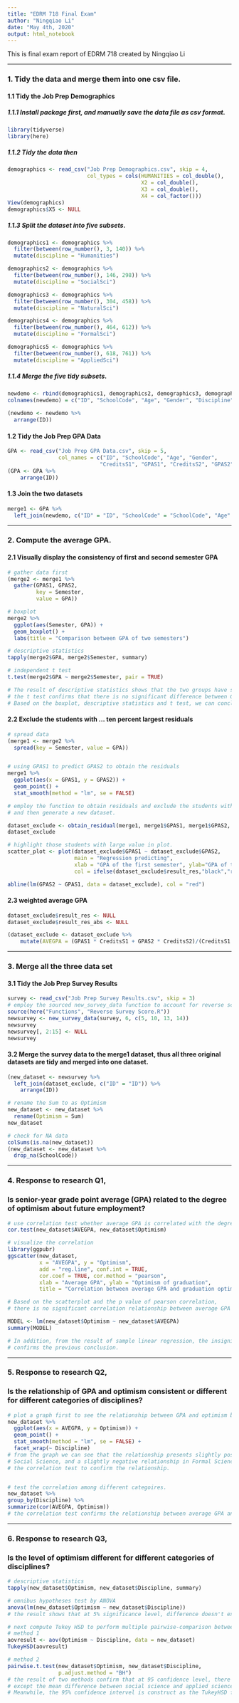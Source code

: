 ```yaml
---
title: "EDRM 718 Final Exam"
author: "Ningqiao Li"
date: "May 4th, 2020"
output: html_notebook
---
```



This is final exam report of EDRM 718 created by Ningqiao Li

***

### 1. Tidy the data and merge them into one csv file.
#### 1.1 Tidy the Job Prep Demographics
##### 1.1.1 Install package first, and manually save the data file as csv format.
```r
library(tidyverse)
library(here)
```


##### 1.1.2 Tidy the data then
```r
demographics <- read_csv("Job Prep Demographics.csv", skip = 4,
                         col_types = cols(HUMANITIES = col_double(),
                                          X2 = col_double(),
                                          X3 = col_double(),
                                          X4 = col_factor()))
View(demographics)
demographics$X5 <- NULL
```


##### 1.1.3 Split the dataset into five subsets.
```r
demographics1 <- demographics %>%
  filter(between(row_number(), 3, 140)) %>%
  mutate(discipline = "Humanities")

demographics2 <- demographics %>%
  filter(between(row_number(), 146, 298)) %>%
  mutate(discipline = "SocialSci")

demographics3 <- demographics %>%
  filter(between(row_number(), 304, 458)) %>%
  mutate(discipline = "NaturalSci")

demographics4 <- demographics %>%
  filter(between(row_number(), 464, 612)) %>%
  mutate(discipline = "FormalSci")

demographics5 <- demographics %>%
  filter(between(row_number(), 618, 761)) %>%
  mutate(discipline = "AppliedSci") 
```


##### 1.1.4 Merge the five tidy subsets. 
```r
newdemo <- rbind(demographics1, demographics2, demographics3, demographics4, demographics5)  
colnames(newdemo) = c("ID", "SchoolCode", "Age", "Gender", "Discipline") 
  
(newdemo <- newdemo %>%
  arrange(ID))
```


#### 1.2 Tidy the Job Prep GPA Data
```r
GPA <- read_csv("Job Prep GPA Data.csv", skip = 5,
                col_names = c("ID", "SchoolCode", "Age", "Gender", 
                             "CreditsS1", "GPAS1", "CreditsS2", "GPAS2"))
(GPA <- GPA %>%
    arrange(ID))
```


#### 1.3 Join the two datasets
```r
merge1 <- GPA %>%
  left_join(newdemo, c("ID" = "ID", "SchoolCode" = "SchoolCode", "Age" = "Age", "Gender" = "Gender"))
```


***


### 2. Compute the average GPA.
#### 2.1 Visually display the consistency of first and second semester GPA
```r
# gather data first
(merge2 <- merge1 %>%
  gather(GPAS1, GPAS2,
         key = Semester,
         value = GPA))

# boxplot
merge2 %>%
  ggplot(aes(Semester, GPA)) +
  geom_boxplot() +
  labs(title = "Comparison between GPA of two semesters")

# descriptive statistics
tapply(merge2$GPA, merge2$Semester, summary)

# independent t test
t.test(merge2$GPA ~ merge2$Semester, pair = TRUE)

# The result of descriptive statistics shows that the two groups have similar mean and median value,
# the t test confirms that there is no significant difference between GPA in semester 1 and semester 2. 
# Based on the boxplot, descriptive statistics and t test, we can conclude that the GAP in two semesters are consistent.
```


#### 2.2 Exclude the students with ... ten percent largest residuals
```r
# spread data
(merge1 <- merge2 %>%
  spread(key = Semester, value = GPA))


# using GPAS1 to predict GPAS2 to obtain the residuals
merge1 %>%
  ggplot(aes(x = GPAS1, y = GPAS2)) +
  geom_point() +
  stat_smooth(method = "lm", se = FALSE)

# employ the function to obtain residuals and exclude the students with the 10% largest value of residual, 
# and then generate a new dataset.

dataset_exclude <- obtain_residual(merge1, merge1$GPAS1, merge1$GPAS2, 0.1)
dataset_exclude

# highlight those students with large value in plot.
scatter_plot <- plot(dataset_exclude$GPAS1 ~ dataset_exclude$GPAS2,
                     main = "Regression predicting", 
                     xlab = "GPA of the first semester", ylab="GPA of the second semester",
                     col = ifelse(dataset_exclude$result_res,"black","red"))   # no red point, why?

abline(lm(GPAS2 ~ GPAS1, data = dataset_exclude), col = "red")
```


#### 2.3 weighted average GPA
```r
dataset_exclude$result_res <- NULL
dataset_exclude$result_res_abs <- NULL

(dataset_exclude <- dataset_exclude %>%
    mutate(AVEGPA = (GPAS1 * CreditsS1 + GPAS2 * CreditsS2)/(CreditsS1 + CreditsS2)))
```


***


### 3. Merge all the three data set
#### 3.1 Tidy the Job Prep Survey Results
```r
survey <- read_csv("Job Prep Survey Results.csv", skip = 3)
# employ the sourced new_survey_data function to account for reverse score.
source(here("Functions", "Reverse Survey Score.R"))
newsurvey <- new_survey_data(survey, 6, c(5, 10, 13, 14))  
newsurvey
newsurvey[, 2:15] <- NULL
newsurvey
```

#### 3.2 Merge the survey data to the merge1 dataset, thus all three original datasets are tidy and merged into one dataset.
```r
(new_dataset <- newsurvey %>%
  left_join(dataset_exclude, c("ID" = "ID")) %>%
    arrange(ID))

# rename the Sum to as Optimism
new_dataset <- new_dataset %>%
  rename(Optimism = Sum)
new_dataset

# check for NA data
colSums(is.na(new_dataset))
(new_dataset <- new_dataset %>%
  drop_na(SchoolCode))

```



***


### 4. Response to research Q1, 
### Is senior-year grade point average (GPA) related to the degree of optimism about future employment?

```r
# use correlation test whether average GPA is correlated with the degree of optimism.
cor.test(new_dataset$AVEGPA, new_dataset$Optimism)

# visualize the correlation
library(ggpubr)
ggscatter(new_dataset,
          x = "AVEGPA", y = "Optimism",
          add = "reg.line", conf.int = TRUE,
          cor.coef = TRUE, cor.method = "pearson",
          xlab = "Average GPA", ylab = "Optimism of graduation",
          title = "Correlation between average GPA and graduation optimism")

# Based on the scatterplot and the p value of pearson correlation, 
# there is no significant correlation relationship between average GPA and the degree of optimism about future employment.

MODEL <- lm(new_dataset$Optimism ~ new_dataset$AVEGPA)
summary(MODEL)

# In addition, from the result of sample linear regression, the insignificant coeficient of explanatory variable also 
# confirms the previous conclusion.

```


***


### 5. Response to research Q2,
### Is the relationship of GPA and optimism consistent or different for different categories of disciplines?

```r

# plot a graph first to see the relationship between GPA and optimism by different categories.
new_dataset %>%
  ggplot(aes(x = AVEGPA, y = Optimism)) +
  geom_point() +
  stat_smooth(method = "lm", se = FALSE) +
  facet_wrap(~ Discipline)
# from the graph we can see that the relationship presents slightly positive trend in Applied Science, Humanities, 
# Social Science, and a slightly negative relationship in Formal Science and Natural Science.However, we still do 
# the correlation test to confirm the relationship.


# test the correlation among different categoires.
new_dataset %>%
group_by(Discipline) %>%
summarize(cor(AVEGPA, Optimism))
# the correlation test confirms the relationship between average GPA and Optimism is positive in applied science, social science and humanities, with the largest correlation coefficients in humanities. Besides, the relationship between average GPA and Optimism is negative in formal science and natural science. 

```


***


### 6. Response to research Q3,
### Is the level of optimism different for different categories of disciplines?

```r
# descriptive statistics
tapply(new_dataset$Optimism, new_dataset$Discipline, summary)

# omnibus hypotheses test by ANOVA
anova(lm(new_dataset$Optimism ~ new_dataset$Discipline))
# the result shows that at 5% significance level, difference doesn't exist among diffent categories of disciplines regarding level of optimism with 95% confidence. 

# next compute Tukey HSD to perform multiple pairwise-comparison between the means of groups
# method 1
aovresult <- aov(Optimism ~ Discipline, data = new_dataset)
TukeyHSD(aovresult)

# method 2
pairwise.t.test(new_dataset$Optimism, new_dataset$Discipline,
                p.adjust.method = "BH")
# the result of two methods confirm that at 95 confidence level, there is no significant difference between the pairs.
# except the mean difference between social science and applied science is different at 10% significance level.
# Meanwhile, the 95% confidence intervel is construct as the TukeyHSD function shows.
```






